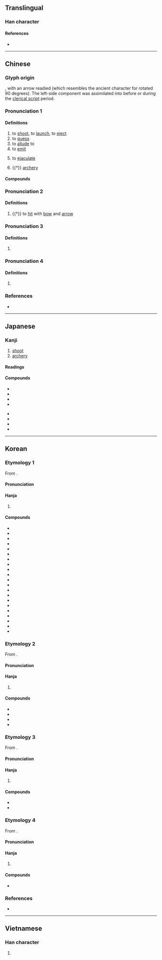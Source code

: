 {{character info}}
==Translingual==

===Han character===
{{Han char|rn=41|rad=寸|as=07|sn=10|four=24200|canj=HHDI|ids=⿰身寸}}

====References====
* {{Han ref|kx=0294.130|dkj=07434|dj=0582.080|hdz=10506.100|uh=5C04|ud=23556|bh=AE67|bd=44647}}

----

==Chinese==
{{zh-forms}}

===Glyph origin===
{{Han etym}}
{{Han compound|弓|寸|t1=bow|t2=hand, wrist|ls=ic}}, with an arrow readied (which resembles the ancient character for {{zh-l|*矢}} rotated 90 degrees). The left-side component was assimilated into {{zh-l|*身}} before or during the [[clerical script]] period.

===Pronunciation 1===
{{zh-pron
|m=shè
|c=se6
|h=pfs=sa
|mn=siā
|mn-t=sia7
|mc=2
|oc=1,1
|ma=y
|cat=v,n
}}

====Definitions====
{{zh-hanzi}}

# to [[shoot]], to [[launch]], to [[eject]]
# to [[guess]]
# to [[allude]] to
# to [[emit]]
# {{lb|zh|colloquial}} to [[ejaculate]]
# {{†}} [[archery]]

====Compounds====
{{zh-der|射程|射電天文學|射電望遠鏡|射擊|射箭|射界|射精|射口|射獵|射流技術|射門|射頻|射手|射線|射影|一射|亂反射|伽瑪射線|侖琴射線|光華射目|光輻射|入射線|入射角|制壓射擊|占射|反射|反射線|反射角|反射運動|反射鏡|后羿射日|君射臣決|含沙射影|噴射|噴射引擎|噴射推進|噴射機|噴射氣流|噴射泵|噴射飛機|大氣折射|太陽輻射|如皋射雉|姑射神人|宇宙射線|實彈射擊|射中|射侯|射利|射工|射控雷達|射日|射柳|射殺|射水器|射沓|射流|射生|射石飲羽|射禮|射策|射精管|射糧|射聲|射覆|射鉤|射魚|射魚指天|射鵰手|對空射擊|巴氏反射|平射炮|弋不射宿|彈射|影射|投射|投射作用|折射|折射線|折射角|掃射|掩護射擊|攢射|放射|放射化學|放射性|放射汙染|放射源|放射線|散射|斜射|日射角|映射|暗射|暗射地圖|曲射炮|有效射程|李廣射虎|條件反射|水射流|注射|注射劑|注射器|注射筒|游離輻射|漫反射|照射|照明射擊|熱輻射|發射|發射器|發射控制|發射星雲|發射機|發射臺|發射點|皮下注射|直射|破壞射擊|神射手|繞射|聊城射書|肌肉注射|背景輻射|膝反射|藐姑射|衍射|豔射|貝他射線|輻射|輻射塵|輻射治療|輻射滅菌|輻射熱|輻射病|輻射線|輻射能|輻射落塵|輻射計|轅門射戟|連射|邀名射利|鄉射禮|野戰射擊|金光四射|錢王射潮|鐳射|鐳射唱片|鐳射氣|阿伐射線|陰極射線|陽極射線|雷射|雷射刀|雷射唱片|雷射唱盤|雷射攝影|雷射音響|靜脈注射|預防注射|飛靶射擊|騎射|高射炮|射出|漫射}}

===Pronunciation 2===
{{zh-pron
|m=shí,shè
|c=sik6,se6
|mn=se̍k
|dial=n
|mc=4
|oc=2,3
|ma=y
|cat=v
}}

====Definitions====
{{zh-hanzi}}

# {{†}} to [[hit]] with [[bow]] and [[arrow]]

===Pronunciation 3===
{{zh-pron
|m=yè
|c=je6
|mn=ià
|dial=n
|mc=1
|oc=n,2
|ma=y
|cat=v
}}

====Definitions====
{{zh-hanzi}}

# {{zh-only|射干||僕射}}

===Pronunciation 4===
{{zh-pron
|m=yì,shè
|c=jik6
|mn=e̍k
|dial=n
|mc=3
|oc=n,4
|ma=y
|cat=v
}}

====Definitions====
{{zh-hanzi}}

# {{zh-only|無射}}

===References===
* {{R:yue:Hanzi}}

{{zh-cat|Elementary}}

----

==Japanese==

===Kanji===
{{ja-kanji|grade=6|rs=寸07}}

# [[shoot]]
# [[archery]]

====Readings====
{{ja-readings
|goon=じゃ<じや, や, やく
|kanon=しゃ<しや, や, えき
|on=せき
|kun=い-る<い-る<𛀆-る, あ-てる, さ-す, いとう<いたふ, あきる
|nanori=い, いり
}}

====Compounds====
{{der-top|Compounds}}
* {{ja-r|射%撃|しゃ%げき|[[marksmanship]]}}
* {{ja-l|射光}}
* {{ja-r|射%幸%心|しゃ%こう%しん|[[passion]] for [[gambling]]}}
* {{ja-r|射%程|しゃ%てい|[[range]] of a [[firearm]]}}
{{der-mid}}
* {{ja-r|射%的|しゃ%てき|[[target]] [[practice]]}}
* {{ja-l|射覆}}
* {{ja-r|射%利|しゃ%り|[[love]] of [[money]]}}
* {{ja-r|射手座|いてざ|[[Sagittarius]] ([[astrology]])}}
{{der-bottom}}

----

==Korean==

===Etymology 1===
From {{der|ko|ltc|-}} {{ltc-l|射|id=2}}. 

{{collapse|
* {{hanja-dongguk|썅〮|ssyá}}
* {{hanja-hunmong|쌰〯|ssyǎ|雜語}}
* {{hanja-sinjeung|샤|sya|hun=활ᄡᅩᆯ 샤}}
|Historical readings
|bg=#FFFFFF}}

====Pronunciation====
{{ko-hanja-pron|사}}

====Hanja====
{{ko-hanja-search}}
{{ko-hanja|쏘다|쏠|사}}

# {{hanja form of|사|to [[shoot]]}}

====Compounds====
{{der-top3|Compounds}}
* {{ko-l|발사|發射}}
* {{ko-l|사격|射擊}}
* {{ko-l|주사|注射}}
* {{ko-l|반사|反射}}
* {{ko-l|난사|亂射}}
* {{ko-l|사수|射手}}
* {{ko-l|복사|輻射}}
* {{ko-l|일사|日射}}
* {{ko-l|사행|射倖}}
* {{ko-l|사영|射影}}
* {{ko-l|방사|放射}}
* {{ko-l|사정|射精}}
* {{ko-l|사살|射殺}}
* {{ko-l|투사|投射}}
* {{ko-l|사간|射干}}
* {{ko-l|사적|射的}}
* {{ko-l|사출|射出}}
* {{ko-l|기사|騎射}}
* {{ko-l|분사|噴射}}
* {{ko-l|사각|射角}}
* {{ko-l|조사|照射}}
{{der-bottom}}

===Etymology 2===
From {{der|ko|ltc|-}} {{ltc-l|射|id=4}}.

{{collapse|
* {{hanja-dongguk|쎡〮|ssyék}}
* {{hanja-sinjeung|셕|syek|hun=마칠 셕}}
|Historical readings
|bg=#FFFFFF}}

====Pronunciation====
{{ko-hanja-pron|석}}

====Hanja====
{{ko-hanja|맞히다|맞힐|석}}

# {{lb|ko|literary}} {{hanja form of|석|to [[hit]] with [[bow]] and [[arrow]]}}

====Compounds====
{{der-top|Compounds}}
* {{ko-l|[[석복]]/[[사복]]|射覆}}
* {{ko-l|석부|射復}}
* {{ko-l|석중|射中}}
* {{ko-l|익불사숙|弋不射宿}}
{{der-bottom}}

===Etymology 3===
From {{der|ko|ltc|-}} {{ltc-l|射|id=1}}. 

{{collapse|
* {{hanja-dongguk|양〮|yá}}
|Historical readings
|bg=#FFFFFF}}

====Pronunciation====
{{ko-hanja-pron|야}}

====Hanja====
{{ko-hanja|[[벼슬]] [[이름]]|야}}

# {{lb|ko|historical}} {{hanja form of|야|[[title]] of an [[official]]}}

====Compounds====
{{der-top|Compounds}}
* {{ko-l|복야|僕射}}
* {{ko-l|상서복야|尙書僕射}}
{{der-bottom}}

===Etymology 4===
From {{der|ko|ltc|-}} {{ltc-l|射|id=3}}. 

{{collapse|
* {{hanja-dongguk|역〮|yék}}
|Historical readings
|bg=#FFFFFF}}

====Pronunciation====
{{ko-hanja-pron|역}}

====Hanja====
{{ko-hanja|[[음률]]([[音律]])|역}}

# {{hanja form of|역|[[eleventh]] [[note]] of the [[w:Shí-èr-lǜ|Shí-èr-lǜ]] [[music]]al [[scale]]}}

====Compounds====
{{der-top3|Compounds}}
* {{ko-l|무역|無射}}
{{der-bottom}}

===References===
* {{R:hanjadoc|2614}}

----

==Vietnamese==

===Han character===
{{vi-hantu|[[xạ]], [[dạ]], [[dịch]]|rs=寸07}}

# {{rfdef|vi|sort=寸07}}
